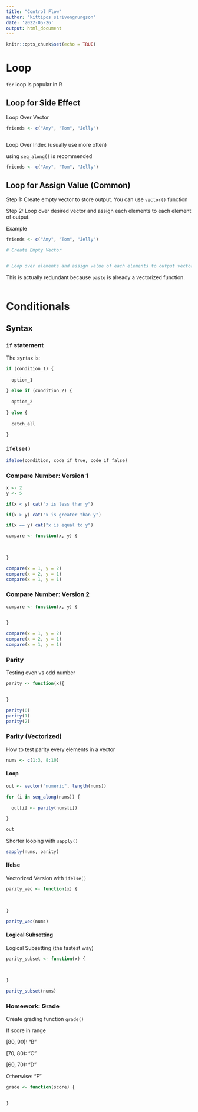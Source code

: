 ```yaml
---
title: "Control Flow"
author: "kittipos sirivongrungson"
date: '2022-05-26'
output: html_document
---
```


```r
knitr::opts_chunk$set(echo = TRUE)
```

# Loop

`for` loop is popular in R

## Loop for Side Effect

Loop Over Vector

```r
friends <- c("Amy", "Tom", "Jelly")



```

Loop Over Index (usually use more often)

using `seq_along()` is recommended

```r
friends <- c("Amy", "Tom", "Jelly")


```


## Loop for Assign Value (Common)

Step 1: Create empty vector to store output. You can use `vector()` function

Step 2: Loop over desired vector and assign each elements to each element of output.

Example

```r
friends <- c("Amy", "Tom", "Jelly")
```


```r
# Create Empty Vector


# Loop over elements and assign value of each elements to output vector


```

This is actually redundant because `paste` is already a vectorized function.

```r

```





# Conditionals

## Syntax

### `if` statement

The syntax is:

```r
if (condition_1) {
  
  option_1
  
} else if (condition_2) {
  
  option_2
  
} else {
  
  catch_all

}
```


### `ifelse()`

```r
ifelse(condition, code_if_true, code_if_false)
```




### Compare Number: Version 1

```r
x <- 2
y <- 5

if(x < y) cat("x is less than y")

if(x > y) cat("x is greater than y")

if(x == y) cat("x is equal to y")
```

```r
compare <- function(x, y) {
  

  
}
```

```r
compare(x = 1, y = 2)
compare(x = 2, y = 1)
compare(x = 1, y = 1)
```


### Compare Number: Version 2


```r
compare <- function(x, y) {
  

}
```

```r
compare(x = 1, y = 2)
compare(x = 2, y = 1)
compare(x = 1, y = 1)
```

### Parity

Testing even vs odd number

```r
parity <- function(x){
  

}
```


```r
parity(0)
parity(1)
parity(2)
```

### Parity (Vectorized)

How to test parity every elements in a vector

```r
nums <- c(1:3, 8:10)
```

#### Loop

```r
out <- vector("numeric", length(nums))

for (i in seq_along(nums)) {
  
  out[i] <- parity(nums[i])
  
}

out
```

Shorter looping with `sapply()`

```r
sapply(nums, parity)
```

#### Ifelse

Vectorized Version with `ifelse()` 

```r
parity_vec <- function(x) {
  

  
}
```

```r
parity_vec(nums)
```

#### Logical Subsetting

Logical Subsetting (the fastest way)

```r
parity_subset <- function(x) {
  

  
}

parity_subset(nums)
```


### Homework: Grade

Create grading function `grade()`

If score in range

[90, 100]: "A"

[80, 90): "B"

[70, 80): "C"

[60, 70): "D"

Otherwise: "F"

```r
grade <- function(score) {
  

}
```



